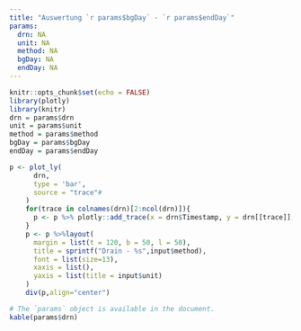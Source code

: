 ```yaml
---
title: "Auswertung `r params$bgDay` - `r params$endDay`"
params:
  drn: NA
  unit: NA
  method: NA
  bgDay: NA
  endDay: NA
---
```



```r
knitr::opts_chunk$set(echo = FALSE)
library(plotly)
library(knitr)
drn = params$drn
unit = params$unit
method = params$method
bgDay = params$bgDay
endDay = params$endDay
```

```r
p <- plot_ly(
      drn,
      type = 'bar',
      source = "trace"#
    )
    for(trace in colnames(drn)[2:ncol(drn)]){
      p <- p %>% plotly::add_trace(x = drn$Timestamp, y = drn[[trace]], name = trace)
    }
    p <- p %>%layout(
      margin = list(t = 120, b = 50, l = 50),
      title = sprintf("Drain - %s",input$method),
      font = list(size=13),
      xaxis = list(),
      yaxis = list(title = input$unit)
    )
    div(p,align="center")
```



```r
# The `params` object is available in the document.
kable(params$drn)  

```  
  
  



